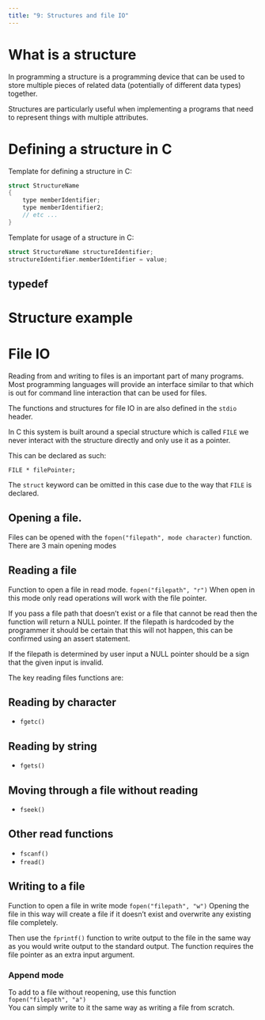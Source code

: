 ```yaml
---
title: "9: Structures and file IO"
---
```


# What is a structure
In programming a structure is a programming device that can be used to store multiple pieces of related data (potentially of different data types) together.

Structures are particularly useful when implementing a programs that need to represent things with multiple attributes.

# Defining a structure in C
Template for defining a structure in C:
``` c
struct StructureName
{
    type memberIdentifier;
    type memberIdentifier2;
    // etc ...
}
```

Template for usage of a structure in C:
``` c
struct StructureName structureIdentifier;
structureIdentifier.memberIdentifier = value;
```

## typedef
<!-- This one seems to be controversial with some sources in support and others against it-->

# Structure example

# File IO
Reading from and writing to files is an important part of many programs. Most programming languages will provide an interface similar to that which is out for command line interaction that can be used for files.

The functions and structures for file IO in are also defined in the `stdio` header.

In C this system is built around a special structure which is called `FILE` we never interact with the structure directly and only use it as a pointer. 

This can be declared as such:
```
FILE * filePointer;
```
The `struct` keyword can be omitted in this case due to the way that `FILE` is declared. 

## Opening a file.

Files can be opened with the `fopen("filepath", mode character)` function. There are 3 main opening modes

## Reading a file

Function to open a file in read mode.
`fopen("filepath", "r")`
When open in this mode only read operations will work with the file pointer. 

If you pass a file path that doesn't exist or a file that cannot be read then the function will return a NULL pointer. If the filepath is hardcoded by the programmer it should be certain that this will not happen, this can be confirmed using an assert statement.

If the filepath is determined by user input a NULL pointer should be a sign that the given input is invalid.

The key reading files functions are:

## Reading by character
- `fgetc()`

## Reading by string
- `fgets()`

## Moving through a file without reading
- `fseek()`

## Other read functions
- `fscanf()`
- `fread()`

## Writing to a file
Function to open a file in write mode
`fopen("filepath", "w")`
Opening the file in this way will create a file if it doesn't exist and overwrite any existing file completely.

Then use the `fprintf()` function to write output to the file in the same way as you would write output to the standard output. The function requires the file pointer as an extra input argument.


### Append mode
To add to a file without reopening, use this function  
`fopen("filepath", "a")`  
You can simply write to it the same way as writing a file from scratch.
